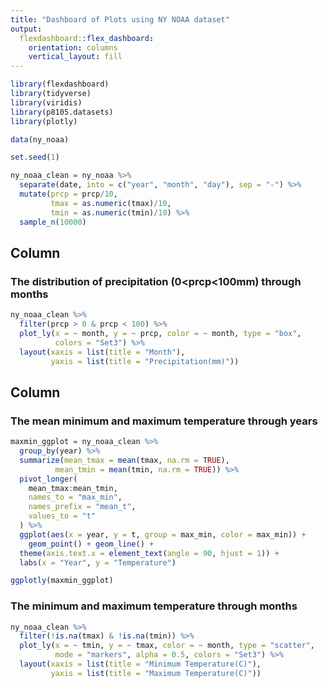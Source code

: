 ```yaml
---
title: "Dashboard of Plots using NY NOAA dataset"
output: 
  flexdashboard::flex_dashboard:
    orientation: columns
    vertical_layout: fill
---
```


```r
library(flexdashboard)
library(tidyverse)
library(viridis)
library(p8105.datasets)
library(plotly)
```

```r
data(ny_noaa) 

set.seed(1)

ny_noaa_clean = ny_noaa %>%
  separate(date, into = c("year", "month", "day"), sep = "-") %>%
  mutate(prcp = prcp/10, 
         tmax = as.numeric(tmax)/10,
         tmin = as.numeric(tmin)/10) %>%
  sample_n(10000)
```

Column {data-width=600}
-----------------------------------------------------------------------

### The distribution of precipitation (0<prcp<100mm) through months

```r
ny_noaa_clean %>%
  filter(prcp > 0 & prcp < 100) %>%
  plot_ly(x = ~ month, y = ~ prcp, color = ~ month, type = "box",
          colors = "Set3") %>%
  layout(xaxis = list(title = "Month"),
         yaxis = list(title = "Precipitation(mm)"))
```

Column {data-width=400}
-----------------------------------------------------------------------

### The mean minimum and maximum temperature through years

```r
maxmin_ggplot = ny_noaa_clean %>%
  group_by(year) %>%
  summarize(mean_tmax = mean(tmax, na.rm = TRUE),
          mean_tmin = mean(tmin, na.rm = TRUE)) %>%
  pivot_longer(
    mean_tmax:mean_tmin,
    names_to = "max_min",
    names_prefix = "mean_t",
    values_to = "t"
  ) %>%
  ggplot(aes(x = year, y = t, group = max_min, color = max_min)) + 
    geom_point() + geom_line() + 
  theme(axis.text.x = element_text(angle = 90, hjust = 1)) +
  labs(x = "Year", y = "Temperature")

ggplotly(maxmin_ggplot)
```

### The minimum and maximum temperature through months

```r
ny_noaa_clean %>%
  filter(!is.na(tmax) & !is.na(tmin)) %>%
  plot_ly(x = ~ tmin, y = ~ tmax, color = ~ month, type = "scatter",
          mode = "markers", alpha = 0.5, colors = "Set3") %>%
  layout(xaxis = list(title = "Minimum Temperature(C)"),
         yaxis = list(title = "Maximum Temperature(C)")) 
```

